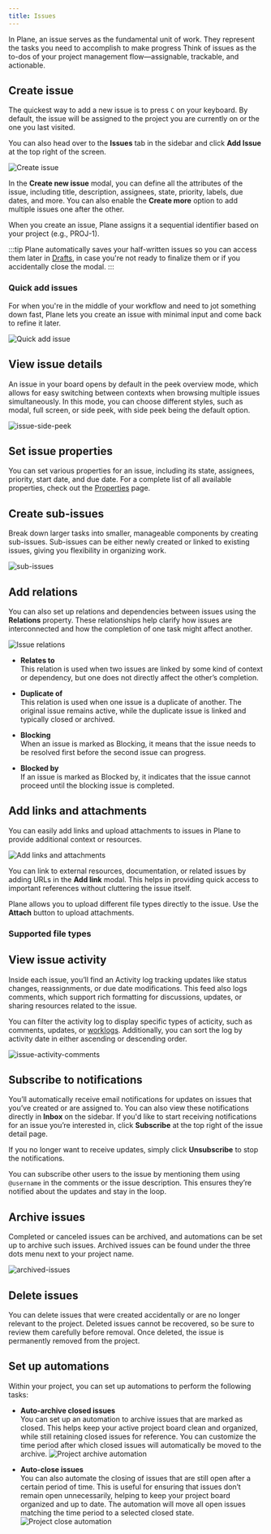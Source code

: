 ```yaml
---
title: Issues
---
```


In Plane, an issue serves as the fundamental unit of work. They represent the tasks you need to accomplish to make progress Think of issues as the to-dos of your project management flow—assignable, trackable, and actionable. 

## Create issue

The quickest way to add a new issue is to press `C` on your keyboard. By default, the issue will be assigned to the project you are currently on or the one you last visited.

You can also head over to the **Issues** tab in the sidebar and click **Add Issue** at the top right of the screen. 

![Create issue](https://media.docs.plane.so/issues/create-issue-modal.webp#center)

In the **Create new issue** modal, you can define all the attributes of the issue, including title, description, assignees, state, priority, labels, due dates, and more. You can also enable the **Create more** option to add multiple issues one after the other.

When you create an issue, Plane assigns it a sequential identifier based on your project (e.g., PROJ-1).

:::tip
Plane automatically saves your half-written issues so you can access them later in [Drafts](/core-concepts/drafts), in case you're not ready to finalize them or if you accidentally close the modal. 
:::

### Quick add issues

For when you're in the middle of your workflow and need to jot something down fast, Plane lets you create an issue with minimal input and come back to refine it later.

![Quick add issue](https://media.docs.plane.so/issues/issue-quick-add.webp#center)

## View issue details

An issue in your board opens by default in the peek overview mode, which allows for easy switching between contexts when browsing multiple issues simultaneously. In this mode, you can choose different styles, such as modal, full screen, or side peek, with side peek being the default option.

![issue-side-peek](https://media.docs.plane.so/issues/issue-side-peek.webp#center)

## Set issue properties

You can set various properties for an issue, including its state, assignees, priority, start date, and due date. For a complete list of all available properties, check out the [Properties](/core-concepts/issues/properties) page.

## Create sub-issues

Break down larger tasks into smaller, manageable components by creating sub-issues. Sub-issues can be either newly created or linked to existing issues, giving you flexibility in organizing work.

![sub-issues](https://media.docs.plane.so/issues/issue-sub-issues.webp#center)

## Add relations

You can also set up relations and dependencies between issues using the **Relations** property. These relationships help clarify how issues are interconnected and how the completion of one task might affect another.

![Issue relations](https://media.docs.plane.so/issues/issue-relations.webp#center)

- **Relates to**  
This relation is used when two issues are linked by some kind of context or dependency, but one does not directly affect the other’s completion.

- **Duplicate of**  
This relation is used when one issue is a duplicate of another. The original issue remains active, while the duplicate issue is linked and typically closed or archived.

- **Blocking**  
When an issue is marked as Blocking, it means that the issue needs to be resolved first before the second issue can progress.

- **Blocked by**  
If an issue is marked as Blocked by, it indicates that the issue cannot proceed until the blocking issue is completed.

## Add links and attachments

You can easily add links and upload attachments to issues in Plane to provide additional context or resources. 

![Add links and attachments](https://media.docs.plane.so/issues/links-and-attachments.webp#center)

You can link to external resources, documentation, or related issues by adding URLs in the **Add link** modal. This helps in providing quick access to important references without cluttering the issue itself.

Plane allows you to upload different file types directly to the issue. Use the **Attach** button to upload attachments. 

### Supported file types

## View issue activity

Inside each issue, you’ll find an Activity log tracking updates like status changes, reassignments, or due date modifications. This feed also logs comments, which support rich formatting for discussions, updates, or sharing resources related to the issue.

You can filter the activity log to display specific types of acticity, such as comments, updates, or [worklogs](/core-concepts/issues/time-tracking). Additionally, you can sort the log by activity date in either ascending or descending order.


![issue-activity-comments](https://media.docs.plane.so/issues/issue-activity-comments.webp#center)

## Subscribe to notifications

You’ll automatically receive email notifications for updates on issues that you’ve created or are assigned to. You can also view these notifications directly in **Inbox** on the sidebar. If you'd like to start receiving notifications for an issue you’re interested in, click **Subscribe** at the top right of the issue detail page.

If you no longer want to receive updates, simply click **Unsubscribe** to stop the notifications.

You can subscribe other users to the issue by mentioning them using `@username` in the comments or the issue description. This ensures they’re notified about the updates and stay in the loop.

## Archive issues

Completed or canceled issues can be archived, and automations can be set up to archive such issues. Archived issues can be found under the three dots menu next to your project name.

![archived-issues](https://media.docs.plane.so/issues/archived-issues.webp#center)

## Delete issues

You can delete issues that were created accidentally or are no longer relevant to the project. Deleted issues cannot be recovered, so be sure to review them carefully before removal. Once deleted, the issue is permanently removed from the project.

## Set up automations

Within your project, you can set up automations to perform the following tasks:

- **Auto-archive closed issues**  
You can set up an automation to archive issues that are marked as closed. This helps keep your active project board clean and organized, while still retaining closed issues for reference. You can customize the time period after which closed issues will automatically be moved to the archive.
![Project archive automation](https://media.docs.plane.so/projects/auto-archive-closed-issues.webp#center)

-  **Auto-close issues**  
You can also automate the closing of issues that are still open after a certain period of time. This is useful for ensuring that issues don’t remain open unnecessarily, helping to keep your project board organized and up to date. The automation will move all open issues matching the time period to a selected closed state.
![Project close automation](https://media.docs.plane.so/projects/auto-close-issues.webp#center)
